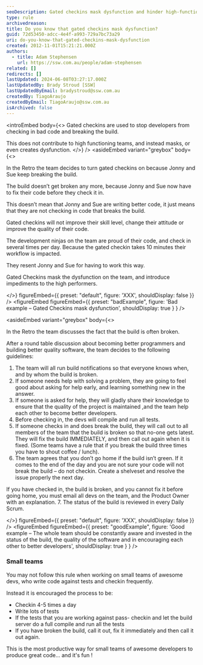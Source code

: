 ```yaml
---
seoDescription: Gated checkins mask dysfunction and hinder high-functioning teams, instead creating an environment where developers feel forced to work inefficiently.
type: rule
archivedreason:
title: Do you know that gated checkins mask dysfunction?
guid: 72d53450-adcc-4e4f-a993-729a7bc73a29
uri: do-you-know-that-gated-checkins-mask-dysfunction
created: 2012-11-01T15:21:21.000Z
authors:
  - title: Adam Stephensen
    url: https://ssw.com.au/people/adam-stephensen
related: []
redirects: []
lastUpdated: 2024-06-08T03:27:17.000Z
lastUpdatedBy: Brady Stroud [SSW]
lastUpdatedByEmail: bradystroud@ssw.com.au
createdBy: TiagoAraujo
createdByEmail: TiagoAraujo@ssw.com.au
isArchived: false
---
```


<introEmbed
  body={<>
Gated checkins are used to stop developers from checking in bad code and breaking the build.

This does not contribute to high functioning teams, and instead masks, or even creates dysfunction.
  </>}
/>
<asideEmbed
  variant="greybox"
  body={<>
    
In the Retro the team decides to turn gated checkins on because Jonny and Sue keep breaking the build.

The build doesn’t get broken any more, because Jonny and Sue now have to fix their code before they check it in.

This doesn’t mean that Jonny and Sue are writing better code, it just means that they are not checking in code that breaks the build.

Gated checkins will not improve their skill level, change their attitude or improve the quality of their code.

The development ninjas on the team are proud of their code, and check in several times per day. Because the gated checkin takes 10 minutes their workflow is impacted.

They resent Jonny and Sue for having to work this way.

Gated Checkins mask the dysfunction on the team, and introduce impediments to the high performers.

  </>}
  figureEmbed={{
    preset: "default",
    figure: 'XXX',
    shouldDisplay: false
  }}
/>
<figureEmbed figureEmbed={{
  preset: "badExample",
  figure: 'Bad example – Gated Checkins mask dysfunction',
  shouldDisplay: true
} } />


<asideEmbed
  variant="greybox"
  body={<>
    
In the Retro the team discusses the fact that the build is often broken.

After a round table discussion about becoming better programmers and building better quality software, the team decides to the following guidelines:

1. The team will all run build notifications so that everyone knows when, and by whom the build is broken.
2. If someone needs help with solving a problem, they are going to feel good about asking for help early, and learning something new in the answer.
3. If someone is asked for help, they will gladly share their knowledge to ensure that the quality of the project is maintained ,and the team help each other to become better developers.
4. Before checking in, the devs will compile and run all tests.
5. If someone checks in and does break the build, they will call out to all members of the team that the build is broken so that no-one gets latest.
   They will fix the build IMMEDIATELY, and then call out again when it is fixed.
   (Some teams have a rule that if you break the build three times you have to shout coffee / lunch).
6. The team agrees that you don’t go home if the build isn’t green.
   If it comes to the end of the day and you are not sure your code will not break the build – do not checkin. Create a shelveset and resolve the issue properly the next day.

If you have checked in, the build is broken, and you cannot fix it before going home, you must email all devs on the team, and the Product Owner with an explanation. 7. The status of the build is reviewed in every Daily Scrum.

  </>}
  figureEmbed={{
    preset: "default",
    figure: 'XXX',
    shouldDisplay: false
  }}
/>
<figureEmbed figureEmbed={{
  preset: "goodExample",
  figure: 'Good example – The whole team should be constantly aware and invested in the status of the build, the quality of the software and in encouraging each other to better developers',
  shouldDisplay: true
} } />


### Small teams

You may not follow this rule when working on small teams of awesome devs, who write code against tests and checkin frequently.

Instead it is encouraged the process to be:

- Checkin 4-5 times a day
- Write lots of tests
- If the tests that you are working against pass- checkin and let the build server do a full compile and run all the tests
- If you have broken the build, call it out, fix it immediately and then call it out again.

This is the most productive way for small teams of awesome developers to produce great code... and it's fun !
